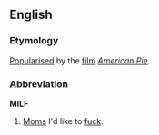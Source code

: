 ==English==
===Etymology===
[[Popularise]]d by the [[film]] ''[[w:American Pie|American Pie]]''.

===Abbreviation===
'''MILF'''

#[[Mom]]s I'd like to [[fuck]].<!--plural or singular?-->